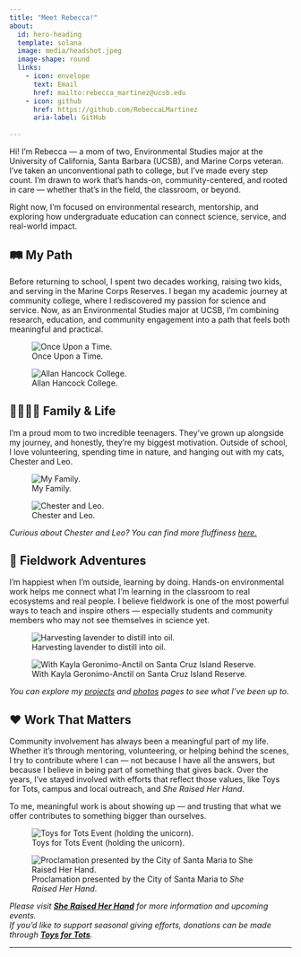 ```yaml
---
title: "Meet Rebecca!"
about:
  id: hero-heading
  template: solana
  image: media/headshot.jpeg
  image-shape: round
  links:
    - icon: envelope
      text: Email
      href: mailto:rebecca_martinez@ucsb.edu
    - icon: github
      href: https://github.com/RebeccaLMartinez
      aria-label: GitHub
      
---
```


:::{#hero-heading}

Hi! I'm Rebecca — a mom of two, Environmental Studies major at the University of California, Santa Barbara (UCSB), and Marine Corps veteran. I’ve taken an unconventional path to college, but I’ve made every step count. I’m drawn to work that’s hands-on, community-centered, and rooted in care — whether that’s in the field, the classroom, or beyond.

Right now, I’m focused on environmental research, mentorship, and exploring how undergraduate education can connect science, service, and real-world impact.

:::


## 🛤️ My Path

Before returning to school, I spent two decades working, raising two kids, and serving in the Marine Corps Reserves. I began my academic journey at community college, where I rediscovered my passion for science and service. Now, as an Environmental Studies major at UCSB, I’m combining research, education, and community engagement into a path that feels both meaningful and practical.

![Once Upon a Time.](/media/usmc.jpg)

![Allan Hancock College.](/media/ahc.jpg)


## 👩‍👧‍👦😺 Family & Life

I’m a proud mom to two incredible teenagers. They've grown up alongside my journey, and honestly, they’re my biggest motivation. Outside of school, I love volunteering, spending time in nature, and hanging out with my cats, Chester and Leo.

![My Family.](/media/kids.jpg)

![Chester and Leo.](/media/cats.jpg)

*Curious about Chester and Leo? You can find more fluffiness [here.](cats.qmd)*

## 🌿 Fieldwork Adventures

I’m happiest when I’m outside, learning by doing. Hands-on environmental work helps me connect what I’m learning in the classroom to real ecosystems and real people.
I believe fieldwork is one of the most powerful ways to teach and inspire others — especially students and community members who may not see themselves in science yet.

![Harvesting lavender to distill into oil.](/media/lavendar.jpeg)

![With Kayla Geronimo-Anctil on Santa Cruz Island Reserve.](/media/rebecca_kayla_sci.jpeg)

*You can explore my [projects](projects.qmd) and [photos](fieldphotos.qmd) pages to see what I’ve been up to.*


## ❤️ Work That Matters

Community involvement has always been a meaningful part of my life. Whether it’s through mentoring, volunteering, or helping behind the scenes, I try to contribute where I can — not because I have all the answers, but because I believe in being part of something that gives back. Over the years, I’ve stayed involved with efforts that reflect those values, like Toys for Tots, campus and local outreach, and *She Raised Her Hand*.

To me, meaningful work is about showing up — and trusting that what we offer contributes to something bigger than ourselves.

![Toys for Tots Event (holding the unicorn).](/media/toysfortots.jpg)

![Proclamation presented by the City of Santa Maria to *She Raised Her Hand*.](/media/srhh.jpeg)

*Please visit [**She Raised Her Hand**](https://www.sheraisedherhand.com) for more information and upcoming events.*  
*If you’d like to support seasonal giving efforts, donations can be made through [**Toys for Tots**](https://www.toysfortots.org).*


---
